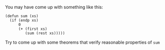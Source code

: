 You may have come up with something like this:

    (defun sum (xs)
      (if (endp xs)
          0
          (+ (first xs)
             (sum (rest xs)))))

Try to come up with some theorems that verify reasonable properties of `sum`
